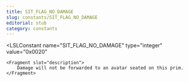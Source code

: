 ```yaml
---
title: SIT_FLAG_NO_DAMAGE
slug: constants/SIT_FLAG_NO_DAMAGE
editorial: stub
category: constants
---
```


<LSLConstant
	name="SIT_FLAG_NO_DAMAGE"
	type="integer"
	value="0x0020"
>
	<Fragment slot="description">
		Damage will not be forwarded to an avatar seated on this prim.
	</Fragment>
</LSLConstant>
